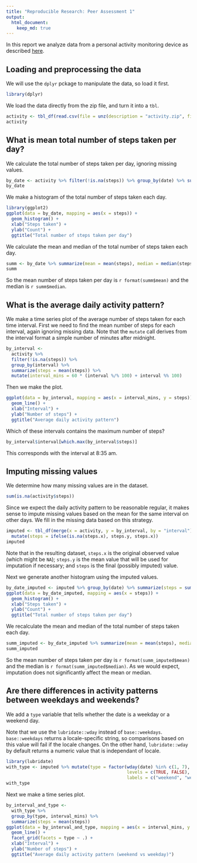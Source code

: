```yaml
---
title: "Reproducible Research: Peer Assessment 1"
output: 
  html_document:
    keep_md: true
---
```


In this report we analyze data from a personal activity monitoring device as described [here](README.md).

## Loading and preprocessing the data

We will use the `dplyr` pckage to manipulate the data, so load it first.

```r
library(dplyr)
```

We load the data directly from the zip file, and turn it into a `tbl`.

```r
activity <- tbl_df(read.csv(file = unz(description = "activity.zip", filename = "activity.csv")))
activity
```

## What is mean total number of steps taken per day?

We calculate the total number of steps taken per day, ignoring missing values.

```r
by_date <- activity %>% filter(!is.na(steps)) %>% group_by(date) %>% summarize(steps = sum(steps))
by_date
```

We make a histogram of the total number of steps taken each day.

```r
library(ggplot2)
ggplot(data = by_date, mapping = aes(x = steps)) +
  geom_histogram() +
  xlab("Steps taken") +
  ylab("Count") +
  ggtitle("Total number of steps taken per day")
```

We calculate the mean and median of the total number of steps taken each day.

```r
summ <- by_date %>% summarize(mean = mean(steps), median = median(steps))
summ
```

So the mean number of steps taken per day is `r format(summ$mean)` and the median is `r summ$median`.

## What is the average daily activity pattern?

We make a time series plot of the average number of steps taken for each time interval. First we need to find the mean number of steps for each interval, again ignoring missing data. Note that the `mutate` call derives from the interval format a simple number of minutes after midnight.

```r
by_interval <-
  activity %>%
  filter(!is.na(steps)) %>%
  group_by(interval) %>%
  summarize(steps = mean(steps)) %>%
  mutate(interval_mins = 60 * (interval %/% 100) + interval %% 100)
```

Then we make the plot.

```r
ggplot(data = by_interval, mapping = aes(x = interval_mins, y = steps)) +
  geom_line() +
  xlab("Interval") +
  ylab("Number of steps") +
  ggtitle("Average daily activity pattern")
```

Which of these intervals contains the maximum number of steps?

```r
by_interval$interval[which.max(by_interval$steps)]
```

This corresponds with the interval at 8:35 am.

## Imputing missing values

We determine how many missing values are in the dataset.

```r
sum(is.na(activity$steps))
```

Since we expect the daily activity pattern to be reasonable regular, it makes sense to impute missing values based on the mean for the same interval on other days. We fill in the missing data based on this strategy.

```r
imputed <- tbl_df(merge(x = activity, y = by_interval, by = "interval")) %>%
  mutate(steps = ifelse(is.na(steps.x), steps.y, steps.x))
imputed
```

Note that in the resulting dataset, `steps.x` is the original observed value (which might be `NA`); `steps.y` is the mean value that will be used for imputation if necessary; and `steps` is the final (possibly imputed) value.

Next we generate another histogram using the imputed values.

```r
by_date_imputed <- imputed %>% group_by(date) %>% summarize(steps = sum(steps))
ggplot(data = by_date_imputed, mapping = aes(x = steps)) +
  geom_histogram() +
  xlab("Steps taken") +
  ylab("Count") +
  ggtitle("Total number of steps taken per day")
```

We recalculate the mean and median of the total number of steps taken each day.

```r
summ_imputed <- by_date_imputed %>% summarize(mean = mean(steps), median = median(steps))
summ_imputed
```

So the mean number of steps taken per day is `r format(summ_imputed$mean)` and the median is `r format(summ_imputed$median)`. As we would expect, imputation does not significantly affect the mean or median.

## Are there differences in activity patterns between weekdays and weekends?

We add a `type` variable that tells whether the date is a weekday or a weekend day.

Note that we use the `lubridate::wday` instead of `base::weekdays`. `base::weekdays` returns a locale-specific string, so comparisons based on this value will fail if the locale changes. On the other hand, `lubridate::wday` by default returns a numeric value that is independant of locale.

```r
library(lubridate)
with_type <- imputed %>% mutate(type = factor(wday(date) %in% c(1, 7),
                                              levels = c(TRUE, FALSE),
                                              labels = c("weekend", "weekday")))
with_type
```

Next we make a time series plot.

```r
by_interval_and_type <-
  with_type %>%
  group_by(type, interval_mins) %>%
  summarize(steps = mean(steps))
ggplot(data = by_interval_and_type, mapping = aes(x = interval_mins, y = steps)) +
  geom_line() +
  facet_grid(facets = type ~ .) +
  xlab("Interval") +
  ylab("Number of steps") +
  ggtitle("Average daily activity pattern (weekend vs weekday)")
```
